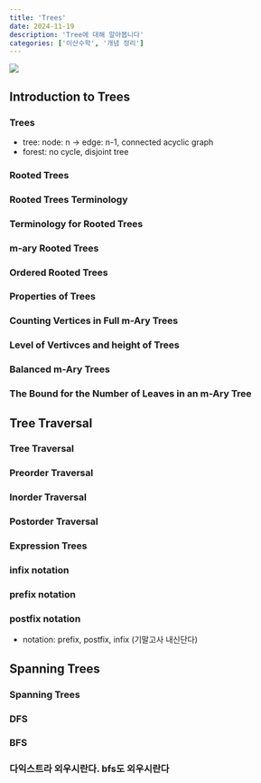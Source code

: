 ```yaml
---
title: 'Trees'
date: 2024-11-19
description: 'Tree에 대해 알아봅니다'
categories: ['이산수학', '개념 정리']
---
```


![](/img/discrete.jpg){.post-thumbnail}


## Introduction to Trees

### Trees

- tree: node: n -> edge: n-1, connected acyclic graph
- forest: no cycle, disjoint tree

### Rooted Trees
### Rooted Trees Terminology
### Terminology for Rooted Trees

### m-ary Rooted Trees
### Ordered Rooted Trees
### Properties of Trees
### Counting Vertices in Full m-Ary Trees
### Level of Vertivces and height of Trees
### Balanced m-Ary Trees
### The Bound for the Number of Leaves in an m-Ary Tree

## Tree Traversal
### Tree Traversal
### Preorder Traversal
### Inorder Traversal
### Postorder Traversal
### Expression Trees
### infix notation
### prefix notation
### postfix notation
- notation: prefix, postfix, infix (기말고사 내신단다)

## Spanning Trees
### Spanning Trees

### DFS
### BFS
### 다익스트라 외우시란다. bfs도 외우시란다

